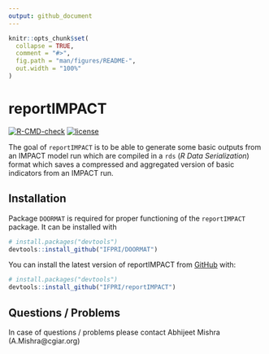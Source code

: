 ```yaml
---
output: github_document
---
```


<!-- README.md is generated from README.Rmd. Please edit that file -->

```r
knitr::opts_chunk$set(
  collapse = TRUE,
  comment = "#>",
  fig.path = "man/figures/README-",
  out.width = "100%"
)
```

# reportIMPACT

<!-- badges: start -->
[![R-CMD-check](https://github.com/IFPRI/reportIMPACT/actions/workflows/R-CMD-check.yaml/badge.svg)](https://github.com/IFPRI/reportIMPACT/actions/workflows/R-CMD-check.yaml)
[![license](https://img.shields.io/badge/Licence-GPL%20(%3E%3D%203)-red)](https://github.com/IFPRI/reportIMPACT/blob/master/LICENSE.md)


<!-- badges: end -->

The goal of `reportIMPACT` is to be able to generate some basic outputs from an IMPACT model run which are compiled in a `rds` (_R Data Serialization_) format which saves a compressed and aggregated version of basic indicators from an IMPACT run.

## Installation

Package `DOORMAT` is required for proper functioning of the `reportIMPACT` package. It can be installed with

``` r
# install.packages("devtools")
devtools::install_github("IFPRI/DOORMAT")
```

You can install the latest version of reportIMPACT from [GitHub](https://github.com/) with:

``` r
# install.packages("devtools")
devtools::install_github("IFPRI/reportIMPACT")
```

## Questions / Problems

In case of questions / problems please contact Abhijeet Mishra (A.Mishra@cgiar.org)
